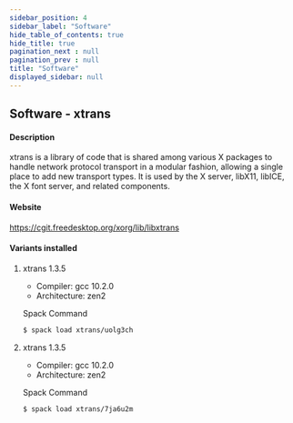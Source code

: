 ```yaml
---
sidebar_position: 4
sidebar_label: "Software"
hide_table_of_contents: true
hide_title: true
pagination_next : null
pagination_prev : null
title: "Software"
displayed_sidebar: null
---
```


## Software - xtrans


#### Description
xtrans is a library of code that is shared among various X packages to handle network protocol transport in a modular fashion, allowing a single place to add new transport types. It is used by the X server, libX11, libICE, the X font server, and related components.

#### Website
https://cgit.freedesktop.org/xorg/lib/libxtrans

#### Variants installed

1. xtrans 1.3.5

    - Compiler: gcc 10.2.0
    - Architecture: zen2

    Spack Command
    ```bash
    $ spack load xtrans/uolg3ch
    ```

2. xtrans 1.3.5

    - Compiler: gcc 10.2.0
    - Architecture: zen2

    Spack Command
    ```bash
    $ spack load xtrans/7ja6u2m
    ```
